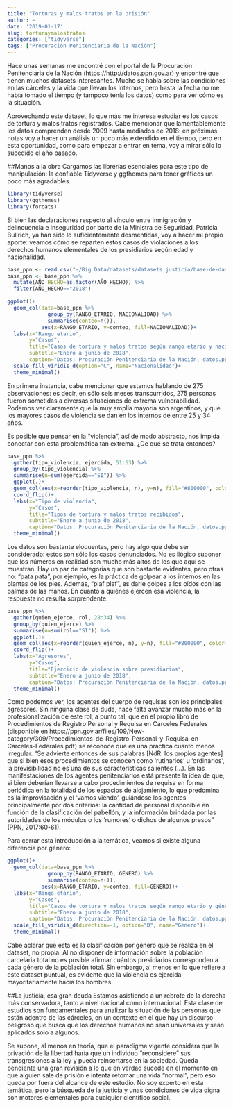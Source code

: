 ```yaml
---
title: "Torturas y malos tratos en la prisión"
author: ~
date: '2019-01-17'
slug: torturaymalostratos
categories: ["tidyverse"]
tags: ["Procuración Penitenciaria de la Nación"]
---
```


Hace unas semanas me encontré con el portal de la Procuración Penitenciaria de la Nación (https://http://datos.ppn.gov.ar) y encontré que tienen muchos datasets interesantes. Mucho se habla sobre las condiciones en las cárceles y la vida que llevan los internos, pero hasta la fecha no me había tomado el tiempo (y tampoco tenía los datos) como para ver cómo es la situación.

Aprovechando este dataset, lo que más me interesa estudiar es los casos de tortura y malos tratos registrados. Cabe mencionar que lamentablemente los datos comprenden desde 2009 hasta mediados de 2018: en próximas notas voy a hacer un análisis un poco más extendido en el tiempo, pero en esta oportunidad, como para empezar a entrar en tema, voy a mirar sólo lo sucedido el año pasado.

##Manos a la obra
Cargamos las librerías esenciales para este tipo de manipulación: la confiable Tidyverse y ggthemes para tener gráficos un poco más agradables.

```r
library(tidyverse)
library(ggthemes)
library(forcats)
```

Si bien las declaraciones respecto al vínculo entre inmigración y delincuencia e inseguridad por parte de la Ministra de Seguridad, Patricia Bullrich, ya han sido lo suficientemente desmentidas, voy a hacer mi propio aporte: veamos cómo se reparten estos casos de violaciones a los derechos humanos elementales de los presidiarios según edad y nacionalidad.

```r
base_ppn <- read.csv("~/Big Data/datasets/datasets justicia/base-de-datos-tymt-2009-jun2018.csv", sep=";")
base_ppn <- base_ppn %>% 
  mutate(AÑO_HECHO=as.factor(AÑO_HECHO)) %>% 
  filter(AÑO_HECHO=="2018")

ggplot()+
  geom_col(data=base_ppn %>% 
             group_by(RANGO_ETARIO, NACIONALIDAD) %>%
             summarise(conteo=n()), 
           aes(x=RANGO_ETARIO, y=conteo, fill=NACIONALIDAD))+
  labs(x="Rango etario",
       y="Casos",
       title="Casos de tortura y malos tratos según rango etario y nacionalidad",
       subtitle="Enero a junio de 2018",
       caption="Datos: Procuración Penitenciaria de la Nación, datos.ppn.gov.ar")+
  scale_fill_viridis_d(option="C", name="Nacionalidad")+
  theme_minimal()
```

En primera instancia, cabe mencionar que estamos hablando de 275 observaciones: es decir, en sólo seis meses transcurridos, 275 personas fueron sometidas a diversas situaciones de extrema vulnerabilidad. Podemos ver claramente que la muy amplia mayoría son argentinos, y que los mayores casos de violencia se dan en los internos de entre 25 y 34 años.

Es posible que pensar en la "violencia", así de modo abstracto, nos impida conectar con esta problemática tan extrema. ¿De qué se trata entonces?

```r
base_ppn %>% 
  gather(tipo_violencia, ejercida, 51:63) %>% 
  group_by(tipo_violencia) %>% 
  summarise(n=sum(ejercida=="SI")) %>% 
  ggplot(.)+
  geom_col(aes(x=reorder(tipo_violencia, n), y=n), fill="#800000", color="black")+
  coord_flip()+
  labs(x="Tipo de violencia",
       y="Casos",
       title="Tipos de tortura y malos tratos recibidos",
       subtitle="Enero a junio de 2018",
       caption="Datos: Procuración Penitenciaria de la Nación, datos.ppn.gov.ar")+
  theme_minimal()
```

Los datos son bastante elocuentes, pero hay algo que debe ser considerado: estos son sólo los casos denunciados. No es ilógico suponer que los números en realidad son mucho más altos de los que aquí se muestran. Hay un par de categorías que son bastante evidentes, pero otras no: "pata pata", por ejemplo, es la práctica de golpear a los internos en las plantas de los pies. Además, "plaf plaf", es darle golpes a los oídos con las palmas de las manos. En cuanto a quiénes ejercen esa violencia, la respuesta no resulta sorprendente:

```r
base_ppn %>% 
  gather(quien_ejerce, rol, 28:34) %>% 
  group_by(quien_ejerce) %>% 
  summarise(n=sum(rol=="SI")) %>% 
  ggplot(.)+
  geom_col(aes(x=reorder(quien_ejerce, n), y=n), fill="#800000", color="black")+
  coord_flip()+
  labs(x="Agresores",
       y="Casos",
       title="Ejercicio de violencia sobre presidiarios",
       subtitle="Enero a junio de 2018",
       caption="Datos: Procuración Penitenciaria de la Nación, datos.ppn.gov.ar")+
  theme_minimal()
```

Como podemos ver, los agentes del cuerpo de requisas son los principales agresores. Sin ninguna clase de duda, hace falta avanzar mucho más en la profesionalización de este rol, a punto tal, que en el propio libro de Procedimientos de Registro Personal y Requisa en Cárceles Federales (disponible en https://ppn.gov.ar/files/109/New-category/309/Procedimientos-de-Registro-Personal-y-Requisa-en-Carceles-Federales.pdf) se reconoce que es una práctica cuanto menos irregular. "Se advierte entonces de sus palabras [NdR: los propios agentes] que si bien esos procedimientos se conocen como 'rutinarios' u 'ordinarios', la previsibilidad no es una de sus características salientes (...). En las manifestaciones de los agentes penitenciarios está presente la idea de que, si bien deberían llevarse a cabo procedimientos de requisa en forma periódica en la totalidad de los espacios de alojamiento, lo que predomina es la improvisación y el 'vamos viendo', guiándose los agentes principalmente por dos criterios: la cantidad de personal disponible en función de la clasificación del pabellón, y la información brindada por las autoridades de los módulos o los 'rumores' o dichos de algunos presos" (PPN, 2017:60-61).

Para cerrar esta introducción a la temática, veamos si existe alguna diferencia por género:

```r
ggplot()+
  geom_col(data=base_ppn %>% 
             group_by(RANGO_ETARIO, GÉNERO) %>%
             summarise(conteo=n()), 
           aes(x=RANGO_ETARIO, y=conteo, fill=GÉNERO))+
  labs(x="Rango etario",
       y="Casos",
       title="Casos de tortura y malos tratos según rango etario y género",
       subtitle="Enero a junio de 2018",
       caption="Datos: Procuración Penitenciaria de la Nación, datos.ppn.gov.ar")+
  scale_fill_viridis_d(direction=-1, option="D", name="Género")+
  theme_minimal()
```

Cabe aclarar que esta es la clasificación por género que se realiza en el dataset, no propia. Al no disponer de información sobre la población carcelaria total no es posible afirmar cuántos presidiarios corresponden a cada género de la población total. Sin embargo, al menos en lo que refiere a este dataset puntual, es evidente que la violencia es ejercida mayoritariamente hacia los hombres.

##La justicia, esa gran deuda
Estamos asistiendo a un rebrote de la derecha más conservadora, tanto a nivel nacional como internacional. Esta clase de estudios son fundamentales para analizar la situación de las personas que están adentro de las cárceles, en un contexto en el que hay un discurso peligroso que busca que los derechos humanos no sean universales y sean aplicados sólo a algunos.

Se supone, al menos en teoría, que el paradigma vigente considera que la privación de la libertad haría que un individuo "reconsidere" sus transgresiones a la ley y pueda reinsertarse en la sociedad. Queda pendiente una gran revisión a lo que en verdad sucede en el momento en que alguien sale de prisión e intenta retomar una vida "normal", pero eso queda por fuera del alcance de este estudio. No soy experto en esta temática, pero la búsqueda de la justicia y unas condiciones de vida digna son motores elementales para cualquier científico social.
